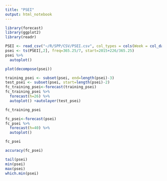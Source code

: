 ```yaml
---
title: "PSEI"
output: html_notebook
---
```


```r
library(forecast)
library(ggplot2)
library(readr)
```

```r
PSEI <- read_csv("~/R/SPP/CSV/PSEI.csv", col_types = cols(Week = col_date(format = "%Y-%m-%d")))
psei <- ts(PSEI[,2], freq=365.25/7, start=2015+226/365.25)
psei %>%
  autoplot()
```

```r
plot(decompose(psei))
```

```r
training_psei <- subset(psei, end=length(psei)-3)
test_psei <- subset(psei, start=length(psei)-2)
fc_training_psei<-forecast(training_psei)
fc_training_psei %>%
  forecast(h=26) %>%
  autoplot() +autolayer(test_psei)
```

```r
fc_training_psei
```

```r
fc_psei<-forecast(psei)
fc_psei %>%
  forecast(h=40) %>%
  autoplot()
```

```r
fc_psei
```

```r
accuracy(fc_psei)
```

```r
tail(psei)
min(psei)
max(psei)
which.min(psei)
```